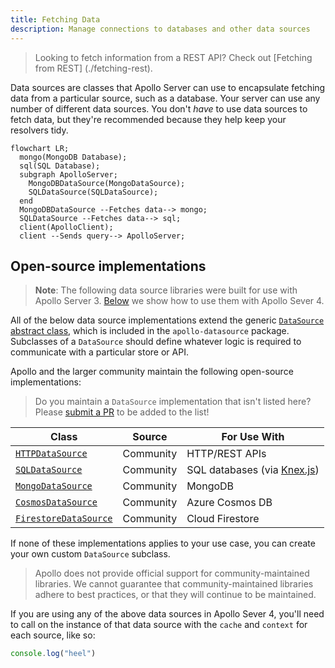 ```yaml
---
title: Fetching Data
description: Manage connections to databases and other data sources
---
```


> Looking to fetch information from a REST API? Check out [Fetching from REST] (./fetching-rest).

Data sources are classes that Apollo Server can use to encapsulate fetching data from a particular source, such as a database. Your server can use any number of different data sources. You don't _have_ to use data sources to fetch data, but they're recommended because they help keep your resolvers tidy.

```mermaid
flowchart LR;
  mongo(MongoDB Database);
  sql(SQL Database);
  subgraph ApolloServer;
    MongoDBDataSource(MongoDataSource);
    SQLDataSource(SQLDataSource);
  end
  MongoDBDataSource --Fetches data--> mongo;
  SQLDataSource --Fetches data--> sql;
  client(ApolloClient);
  client --Sends query--> ApolloServer;
```

## Open-source implementations

> **Note**: The following data source libraries were built for use with Apollo Server 3. [Below]() we show how to use them with Apollo Sever 4.

All of the below data source implementations extend the generic [`DataSource` abstract class](https://github.com/apollographql/apollo-server/blob/main/packages/apollo-datasource/src/index.ts), which is included in the `apollo-datasource` package. Subclasses of a `DataSource` should define whatever logic is required to communicate with a particular store or API.

Apollo and the larger community maintain the following open-source implementations:

> Do you maintain a `DataSource` implementation that isn't listed here? Please [submit a PR](https://github.com/apollographql/apollo-server/blob/main/docs/source/data/data-sources.md) to be added to the list!

| Class            | Source    | For Use With          |
|------------------|-----------|-----------------------|
| [`HTTPDataSource`](https://github.com/StarpTech/apollo-datasource-http)  | Community | HTTP/REST APIs |
| [`SQLDataSource`](https://github.com/cvburgess/SQLDataSource)  | Community | SQL databases (via [Knex.js](http://knexjs.org/)) |
| [`MongoDataSource`](https://github.com/GraphQLGuide/apollo-datasource-mongodb/) | Community | MongoDB |
| [`CosmosDataSource`](https://github.com/andrejpk/apollo-datasource-cosmosdb) | Community | Azure Cosmos DB |
| [`FirestoreDataSource`](https://github.com/swantzter/apollo-datasource-firestore) | Community | Cloud Firestore |

If none of these implementations applies to your use case, you can create your own custom `DataSource` subclass.

> Apollo does not provide official support for community-maintained libraries. We cannot guarantee that community-maintained libraries adhere to best practices, or that they will continue to be maintained.

If you are using any of the above data sources in Apollo Sever 4, you'll need to call on the instance of that data source with the `cache` and `context` for each source, like so:

<MultiCodeBlock>

```ts
console.log("heel")

```

</MultiCodeBlock>


